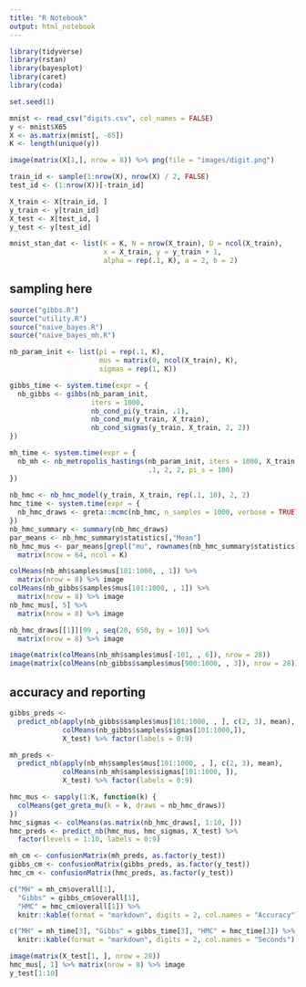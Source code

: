 ```yaml
---
title: "R Notebook"
output: html_notebook
---
```


```r
library(tidyverse)
library(rstan)
library(bayesplot)
library(caret)
library(coda)
```

```r
set.seed(1)

mnist <- read_csv("digits.csv", col_names = FALSE)
y <- mnist$X65
X <- as.matrix(mnist[, -65])
K <- length(unique(y))

image(matrix(X[1,], nrow = 8)) %>% png(file = "images/digit.png")

train_id <- sample(1:nrow(X), nrow(X) / 2, FALSE)
test_id <- (1:nrow(X))[-train_id]

X_train <- X[train_id, ]
y_train <- y[train_id]
X_test <- X[test_id, ]
y_test <- y[test_id]

mnist_stan_dat <- list(K = K, N = nrow(X_train), D = ncol(X_train), 
                       x = X_train, y = y_train + 1,
                       alpha = rep(.1, K), a = 2, b = 2)
```


## sampling here

```r
source("gibbs.R")
source("utility.R")
source("naive_bayes.R")
source("naive_bayes_mh.R")

nb_param_init <- list(pi = rep(.1, K), 
                      mus = matrix(0, ncol(X_train), K),
                      sigmas = rep(1, K))

gibbs_time <- system.time(expr = {
  nb_gibbs <- gibbs(nb_param_init,
                    iters = 1000,
                    nb_cond_pi(y_train, .1), 
                    nb_cond_mu(y_train, X_train), 
                    nb_cond_sigmas(y_train, X_train, 2, 2))
})

mh_time <- system.time(expr = {
  nb_mh <- nb_metropolis_hastings(nb_param_init, iters = 1000, X_train, y_train, 
                                  .1, 2, 2, pi_s = 100)
})
 
nb_hmc <- nb_hmc_model(y_train, X_train, rep(.1, 10), 2, 2)
hmc_time <- system.time(expr = {
  nb_hmc_draws <- greta::mcmc(nb_hmc, n_samples = 1000, verbose = TRUE)  
})
nb_hmc_summary <- summary(nb_hmc_draws)
par_means <- nb_hmc_summary$statistics[,"Mean"]
nb_hmc_mus <- par_means[grepl("mu", rownames(nb_hmc_summary$statistics))] %>%
  matrix(nrow = 64, ncol = K)

colMeans(nb_mh$samples$mus[101:1000, , 1]) %>%
  matrix(nrow = 8) %>% image
colMeans(nb_gibbs$samples$mus[101:1000, , 1]) %>%
  matrix(nrow = 8) %>% image
nb_hmc_mus[, 5] %>% 
  matrix(nrow = 8) %>% image

nb_hmc_draws[[1]][99 , seq(20, 650, by = 10)] %>%
  matrix(nrow = 8) %>% image

image(matrix(colMeans(nb_mh$samples$mus[-101, , 6]), nrow = 28))
image(matrix(colMeans(nb_gibbs$samples$mus[900:1000, , 3]), nrow = 28))
```

## accuracy and reporting

```r
gibbs_preds <- 
  predict_nb(apply(nb_gibbs$samples$mus[101:1000, , ], c(2, 3), mean),
             colMeans(nb_gibbs$samples$sigmas[101:1000,]), 
             X_test) %>% factor(labels = 0:9)

mh_preds <- 
  predict_nb(apply(nb_mh$samples$mus[101:1000, , ], c(2, 3), mean),
             colMeans(nb_mh$samples$sigmas[101:1000, ]),
             X_test) %>% factor(labels = 0:9)

hmc_mus <- sapply(1:K, function(k) {
  colMeans(get_greta_mu(k = k, draws = nb_hmc_draws))
})
hmc_sigmas <- colMeans(as.matrix(nb_hmc_draws[, 1:10, ]))
hmc_preds <- predict_nb(hmc_mus, hmc_sigmas, X_test) %>%
  factor(levels = 1:10, labels = 0:9)

mh_cm <- confusionMatrix(mh_preds, as.factor(y_test))
gibbs_cm <- confusionMatrix(gibbs_preds, as.factor(y_test))
hmc_cm <- confusionMatrix(hmc_preds, as.factor(y_test))

c("MH" = mh_cm$overall[1], 
  "Gibbs" = gibbs_cm$overall[1], 
  "HMC" = hmc_cm$overall[1]) %>%
  knitr::kable(format = "markdown", digits = 2, col.names = "Accuracy")

c("MH" = mh_time[3], "Gibbs" = gibbs_time[3], "HMC" = hmc_time[3]) %>%
  knitr::kable(format = "markdown", digits = 2, col.names = "Seconds")

image(matrix(X_test[1, ], nrow = 28))
hmc_mus[, 1] %>% matrix(nrow = 8) %>% image
y_test[1:10]
```


